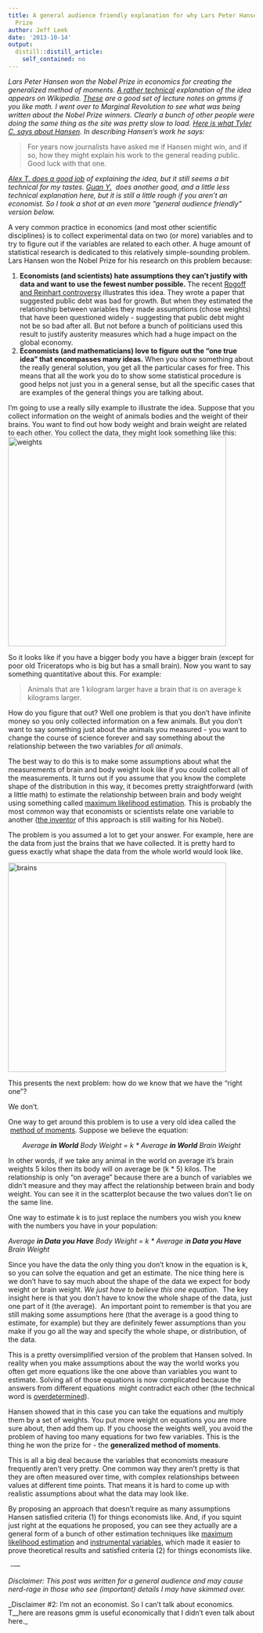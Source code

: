 ```yaml
---
title: A general audience friendly explanation for why Lars Peter Hansen won the Nobel
  Prize
author: Jeff Leek
date: '2013-10-14'
output:
  distill::distill_article:
    self_contained: no
---
```


_Lars Peter Hansen won the Nobel Prize in economics for creating the generalized method of moments. [A rather technical](http://en.wikipedia.org/wiki/Generalized_method_of_moments) explanation of the idea appears on Wikipedia. [These](http://lipas.uwasa.fi/~sjp/Teaching/gmm/lectures/gmmc3.pdf) are a good set of lecture notes on gmms if you like math. I went over to Marginal Revolution to see what was being written about the Nobel Prize winners. Clearly a bunch of other people were doing the same thing as the site was pretty slow to load. [Here is what Tyler C. says about Hansen](http://marginalrevolution.com/marginalrevolution/2013/10/lars-peter-hansen-nobel-laureate.html). In describing Hansen's work he says:_

> For years now journalists have asked me if Hansen might win, and if so, how they might explain his work to the general reading public.  Good luck with that one.

_[Alex T. does a good job](http://marginalrevolution.com/marginalrevolution/2013/10/lars-peter-hansen-nobelist.html) of explaining the idea, but it still seems a bit technical for my tastes. [Guan Y.](http://noahpinionblog.blogspot.com/2013/10/lars-peter-hansen-explained-kind-of.html)  does another good, and a little less technical explanation here, but it is still a little rough if you aren't an economist. So I took a shot at an even more "general audience friendly" version below._

A very common practice in economics (and most other scientific disciplines) is to collect experimental data on two (or more) variables and to try to figure out if the variables are related to each other. A huge amount of statistical research is dedicated to this relatively simple-sounding problem. Lars Hansen won the Nobel Prize for his research on this problem because:

  1. **Economists (and scientists) hate assumptions they can't justify with data and want to use the fewest number possible. **The recent [Rogoff and Reinhart controversy](http://www.newyorker.com/online/blogs/johncassidy/2013/04/the-rogoff-and-reinhart-controversy-a-summing-up.html) illustrates this idea. They wrote a paper that suggested public debt was bad for growth. But when they estimated the relationship between variables they made assumptions (chose weights) that have been questioned widely - suggesting that public debt might not be so bad after all. But not before a bunch of politicians used this result to justify austerity measures which had a huge impact on the global economy.
  2. **Economists (and mathematicians) love to figure out the "one true idea" that encompasses many ideas.** When you show something about the really general solution, you get all the particular cases for free. This means that all the work you do to show some statistical procedure is good helps not just you in a general sense, but all the specific cases that are examples of the general things you are talking about.

I'm going to use a really silly example to illustrate the idea. Suppose that you collect information on the weight of animals bodies and the weight of their brains. You want to find out how body weight and brain weight are related to each other. You collect the data, they might look something like this:<a href="http://simplystatistics.org/2013/10/14/why-did-lars-peter-hansen-win-the-nobel-prize-generalized-method-of-moments-explained/weights-2/" rel="attachment wp-att-1990"><img class="alignnone size-full wp-image-1990" alt="weights" src="http://simplystatistics.org/wp-content/uploads/2013/10/weights1.png" width="445" height="427" /></a>

So it looks like if you have a bigger body you have a bigger brain (except for poor old Triceratops who is big but has a small brain). Now you want to say something quantitative about this. For example:

> Animals that are 1 kilogram larger have a brain that is on average k kilograms larger.

How do you figure that out? Well one problem is that you don't have infinite money so you only collected information on a few animals. But you don't want to say something just about the animals you measured - you want to change the course of science forever and say something about the relationship between the two variables _for all animals_.

The best way to do this is to make some assumptions about what the measurements of brain and body weight look like if you could collect all of the measurements. It turns out if you assume that you know the complete shape of the distribution in this way, it becomes pretty straightforward (with a little math) to estimate the relationship between brain and body weight using something called [maximum likelihood estimation](http://en.wikipedia.org/wiki/Maximum_likelihood). This is probably the most common way that economists or scientists relate one variable to another ([the inventor](http://en.wikipedia.org/wiki/Ronald_Fisher) of this approach is still waiting for his Nobel).

The problem is you assumed a lot to get your answer. For example, here are the data from just the brains that we have collected. It is pretty hard to guess exactly what shape the data from the whole world would look like.

<a href="http://simplystatistics.org/2013/10/14/why-did-lars-peter-hansen-win-the-nobel-prize-generalized-method-of-moments-explained/brains/" rel="attachment wp-att-1995"><img class="alignnone size-full wp-image-1995" alt="brains" src="http://simplystatistics.org/wp-content/uploads/2013/10/brains.png" width="445" height="427" /></a>

This presents the next problem: how do we know that we have the "right one"?

We don't.

One way to get around this problem is to use a very old idea called the  [method of moments](http://en.wikipedia.org/wiki/Method_of_moments_(statistics)). Suppose we believe the equation:

<p style="text-align: center;">
  <em>Average<strong> in World</strong> Body Weight = k * Average <strong>in World</strong> Brain Weight</em>
</p>

<p style="text-align: left;">
  In other words, if we take any animal in the world on average it's brain weights 5 kilos then its body will on average be (k * 5) kilos. The relationship is only "on average" because there are a bunch of variables we didn't measure and they may affect the relationship between brain and body weight. You can see it in the scatterplot because the two values don't lie on the same line.
</p>

<p style="text-align: left;">
  One way to estimate k is to just replace the numbers you wish you knew with the numbers you have in your population:
</p>

_Average **in Data you Have** Body Weight = k * Average i**n Data you Have** Brain Weight_

Since you have the data the only thing you don't know in the equation is k, so you can solve the equation and get an estimate. The nice thing here is we don't have to say much about the shape of the data we expect for body weight or brain weight. _We just have to believe this one equation_.  The key insight here is that you don't have to know the whole shape of the data, just one part of it (the average).  An important point to remember is that you are still making some assumptions here (that the average is a good thing to estimate, for example) but they are definitely fewer assumptions than you make if you go all the way and specify the whole shape, or distribution, of the data.

This is a pretty oversimplified version of the problem that Hansen solved. In reality when you make assumptions about the way the world works you often get more equations like the one above than variables you want to estimate. Solving all of those equations is now complicated because the answers from different equations  might contradict each other (the technical word is [overdetermined](http://en.wikipedia.org/wiki/Overdetermination)).

Hansen showed that in this case you can take the equations and multiply them by a set of weights. You put more weight on equations you are more sure about, then add them up. If you choose the weights well, you avoid the problem of having too many equations for two few variables. This is the thing he won the prize for - the **generalized method of moments**.

This is all a big deal because the variables that economists measure frequently aren't very pretty. One common way they aren't pretty is that they are often measured over time, with complex relationships between values at different time points. That means it is hard to come up with realistic assumptions about what the data may look like.

By proposing an approach that doesn't require as many assumptions Hansen satisfied criteria (1) for things economists like. And, if you squint just right at the equations he proposed, you can see they actually are a general form of a bunch of other estimation techniques like [maximum likelihood estimation](http://en.wikipedia.org/wiki/Maximum_likelihood) and [instrumental variables](http://en.wikipedia.org/wiki/Instrumental_variable), which made it easier to prove theoretical results and satisfied criteria (2) for things economists like.

_ \----_

_Disclaimer: This post was written for a general audience and may cause nerd-rage in those who see (important) details I may have skimmed over. _

_Disclaimer #2: I'm not an economist. So I can't talk about economics. T__here are reasons gmm is useful economically that I didn't even talk about here._
